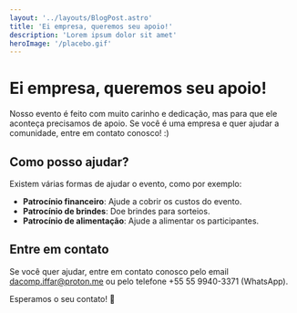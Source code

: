 ```yaml
---
layout: '../layouts/BlogPost.astro'
title: 'Ei empresa, queremos seu apoio!'
description: 'Lorem ipsum dolor sit amet'
heroImage: '/placebo.gif'
---
```


# Ei empresa, queremos seu apoio!

Nosso evento é feito com muito carinho e dedicação, mas para que ele aconteça precisamos de apoio. Se você é uma empresa e quer ajudar a comunidade, entre em contato conosco! :)

## Como posso ajudar?

Existem várias formas de ajudar o evento, como por exemplo:

- **Patrocínio financeiro**: Ajude a cobrir os custos do evento.
- **Patrocínio de brindes**: Doe brindes para sorteios.
- **Patrocínio de alimentação**: Ajude a alimentar os participantes.

## Entre em contato

Se você quer ajudar, entre em contato conosco pelo email [dacomp.iffar@proton.me](mailto:dacomp.iffar@proton.me) ou pelo telefone +55 55 9940-3371 (WhatsApp).

Esperamos o seu contato! 🚀